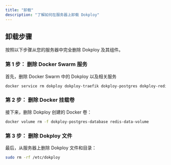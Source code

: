```yaml
---
title: "卸载"
description: "了解如何在服务器上卸载 Dokploy"
---
```


## 卸载步骤

按照以下步骤从您的服务器中完全删除 Dokploy 及其组件。

### 第 1 步： 删除 Docker Swarm 服务

首先，删除 Docker Swarm 中的 Dokploy 以及相关服务

```bash
docker service rm dokploy dokploy-traefik dokploy-postgres dokploy-redis
```

### 第 2 步： 删除 Docker 挂载卷

接下来，删除 Dokploy 创建的 Docker 卷：

```bash
docker volume rm -f dokploy-postgres-database redis-data-volume
```

### 第 3 步： 删除 Dokploy 文件

最后，从服务器上删除 Dokploy 文件和目录：

```bash
sudo rm -rf /etc/dokploy
```
